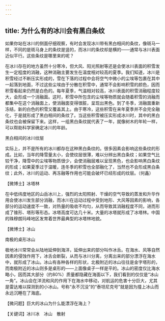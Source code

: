 ```yaml
---
---
---
```

title: 为什么有的冰川会有黑白条纹
---




如果你站在冰川的侧面仔细观察，有时会发现冰川带有黑白相间的条纹，像斑马一样，不同的是斑马身上的条纹是竖的，而冰川的条纹却是横的——通常与冰川表面近似平行。这些条纹是哪里来的呢？

在冰川存在的地方虽然十分寒冷，但大风、阳光照射等还是会使冰川表面的积雪发生一定程度的消融，这种消融主要发生在温度相对较高的夏季。我们知道，冰川是积雪经过不断压实形成的，雪在下落的过程中会将空气中微小的尘埃等包裹在其中一起落到地面，不过这些尘埃由于分散在积雪中，通常不会影响积雪的颜色，因而积雪看起来仍然是白色的。每年夏季，气温相对较高，冰川表面的积雪消融程度较大，会形成一个消融面。这时，积雪中所包含的尘埃等物质就会随着积雪的消融而都集中在这个消融面上，使消融面变得很脏，呈现出黑色。到了冬季，消融面重新冻结，新的白色的积雪又覆盖其上。由于寒冷，这些积雪在来年夏季并不会完全融化，于是就形成了黑白相间的条纹了。当这些积雪被压实形成冰川时，其中的黑白条纹也会被保留下来。这样，一组黑白条纹就代表了一年，就像树木的年轮一样，可以帮助科学家确定冰川的年龄。

黑白相间的冰川纹层



实际上，并不是所有的冰川都存在这种黑白条纹的。很多因素会影响这些条纹的形成。比如，当年的降雪量太小，会使纹层很薄，难以分辨出黑白条纹；如果空气比较干净，降雪中的尘埃等物质很少，会使消融层难以呈现黑色，也会影响黑白条纹的形成；如果夏季过于温暖，连冬季的积雪也全部融化了，当然也不会形成黑白条纹；此外，冰川的运动、再冻融等作用也可能会破坏已经形成的纹层。（何鑫）





【微博士】冰塔林



在中低纬度地区的山岳冰川上，强烈的太阳照射、干燥的空气导致的蒸发和升华作用会使冰川发生部分消融，而冰川在运动过程中受到地形、大风等因素的影响，各部分的运动速度不一致，对热量的吸收不均匀，从而导致其消融程度不同，进而形成了锥形、塔形等形态。冰塔高度可达几十米。大量的冰塔就形成了冰塔林。中国的珠穆朗玛峰地区发育着世界最典型的冰塔林地貌。

【微博士】冰山

南极的桌形冰山



极地冰川常常会从陆地延伸到海洋，延伸出来的部分叫作冰舌。在海水、风等自然因素的侵蚀作用下，冰舌会断裂，从而与冰川分离，分离出来的部分漂浮在海水中，就形成了冰山。冰山有各种各样的形状，北极附近的冰山往往是金字塔形的，而南极附近的冰山则多是桌形的——上面像桌子一样是平的。冰山的密度仅比海水略小，因而其大部分（约80%）质量都隐藏在海面以下，我们看到的仅仅是“冰山一角”。冰山会在洋流和风的作用下在海水中移动，对航运的危害十分巨大，尤其是雷达难以探测到的小冰山。号称“永不沉没”的“泰坦尼克号”就是因为撞上冰山而永远沉睡在了海底。

【微问题】巨大的冰山为什么能漂浮在海上？

【关键词】冰川冰　冰山　散射